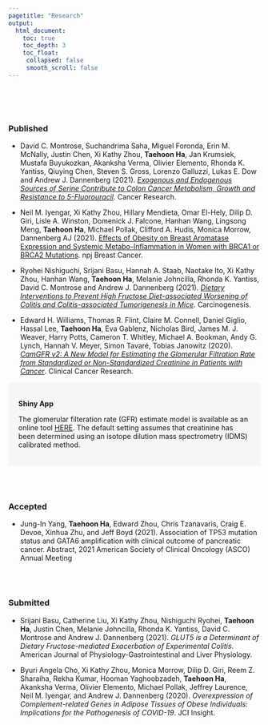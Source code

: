 ```yaml
---
pagetitle: "Research"
output:
  html_document:
    toc: true
    toc_depth: 3
    toc_float:
     collapsed: false
     smooth_scroll: false
---
```


<link rel="stylesheet" href="styles.css" type="text/css">

<br><br><br>

### Published

+ David C. Montrose, Suchandrima Saha, Miguel Foronda, Erin M. McNally, Justin Chen, Xi Kathy Zhou, **Taehoon Ha**, Jan Krumsiek, Mustafa Buyukozkan, Akanksha Verma, Olivier Elemento, Rhonda K. Yantiss, Qiuying Chen, Steven S. Gross, Lorenzo Galluzzi, Lukas E. Dow and Andrew J. Dannenberg (2021). [*Exogenous and Endogenous Sources of Serine Contribute to Colon Cancer Metabolism, Growth and Resistance to 5-Fluorouracil*](https://doi.org/10.1158/0008-5472.CAN-20-1541). Cancer Research.

+ Neil M. Iyengar, Xi Kathy Zhou, Hillary Mendieta, Omar El-Hely, Dilip D. Giri, Lisle A. Winston, Domenick J. Falcone, Hanhan Wang, Lingsong Meng, **Taehoon Ha**, Michael Pollak, Clifford A. Hudis, Monica Morrow, Dannenberg AJ (2021). [Effects of Obesity on Breast Aromatase Expression and Systemic Metabo-Inflammation in Women with BRCA1 or BRCA2 Mutations](https://doi.org/10.1038/s41523-021-00226-8). npj Breast Cancer.

+ Ryohei Nishiguchi, Srijani Basu, Hannah A. Staab, Naotake Ito, Xi Kathy Zhou, Hanhan Wang, **Taehoon Ha**, Melanie Johncilla, Rhonda K. Yantiss, David C. Montrose and Andrew J. Dannenberg (2021). [*Dietary Interventions to Prevent High Fructose Diet-associated Worsening of Colitis and Colitis-associated Tumorigenesis in Mice*](https://doi.org/10.1093/carcin/bgab007). Carcinogenesis.

+ Edward H. Williams, Thomas R. Flint, Claire M. Connell, Daniel Giglio, Hassal Lee, **Taehoon Ha**, Eva Gablenz,  Nicholas Bird, James M. J. Weaver, Harry Potts, Cameron T. Whitley, Michael A. Bookman, Andy G. Lynch, Hannah V. Meyer, Simon Tavaré, Tobias Janowitz (2020). [*CamGFR v2: A New Model for Estimating the Glomerular Filtration Rate from Standardized or Non-Standardized Creatinine in Patients with Cancer*](https://doi.org/10.1158/1078-0432.CCR-20-3201). Clinical Cancer Research.

<style>
div.box { background-color:#F6F6F6; border-radius: 5px; padding: 20px;}
</style>
<div class = "box">
<strong>Shiny App</strong> <br>

The glomerular filteration rate (GFR) estimate model is available as an online tool [HERE](https://sites.google.com/site/janowitzwilliamsgfr/). The default setting assumes that creatinine has been determined using an isotope dilution mass spectrometry (IDMS) calibrated method.
</div>

<br><br>

### Accepted

+ Jung-In Yang, **Taehoon Ha**, Edward Zhou, Chris Tzanavaris, Craig E. Devoe, Xinhua Zhu, and Jeff Boyd (2021). Association of TP53 mutation status and GATA6 amplification with clinical outcome of pancreatic cancer. Abstract, 2021 American Society of Clinical Oncology (ASCO) Annual Meeting

<br><br>

### Submitted

+ Srijani Basu, Catherine Liu, Xi Kathy Zhou, Nishiguchi Ryohei, **Taehoon Ha**, Justin Chen, Melanie Johncilla, Rhonda K. Yantiss, David C. Montrose and Andrew J. Dannenberg (2021). *GLUT5 is a Determinant of Dietary Fructose-mediated Exacerbation of Experimental Colitis*. American Journal of Physiology-Gastrointestinal and Liver Physiology.

+ Byuri Angela Cho, Xi Kathy Zhou, Monica Morrow, Dilip D. Giri, Reem Z. Sharaiha, Rekha Kumar, Hooman Yaghoobzadeh, **Taehoon Ha**, Akanksha Verma, Olivier Elemento, Michael Pollak, Jeffrey Laurence, Neil M. Iyengar, and Andrew J. Dannenberg (2020). *Overexpression of Complement-related Genes in Adipose Tissues of Obese Individuals: Implications for the Pathogenesis of COVID-19*. JCI Insight.


<br><br>

<!-- ### In-preparation -->

<!-- + Bongsoo Park, Jeffrey A. Deiuliis, Rengasamy Palanivel, **Taehoon Ha**, Ji-Eun Park, Sanjay Rajagopalan, and Shyam Biswal, *Sex-difference in the metabolic effects of air pollution exposure* -->

<!-- + **Taehoon Ha**, Ji-Eun Park, Rengasamy Palanivel, Sanjay Rajagopalan, Shyam Biswal, and Bongsoo Park. *Sex-difference in liver transcriptome with environmental exposure* -->

<!-- + B Park, S Kim, **T Ha**, JE Park, V Vinayachandran, KD Hansen, B Paul, S Rajagopalan, and S Biswal. *Brain transcriptome map of air pollution PM2.5* -->

<!-- + Hanhan Wang, Lingsong Meng, **Taehoon Ha**, Xi Kathy Zhou. *A Bayesian model averaging approach for RNA-seq counts data (BMA-seq) and its application* -->
